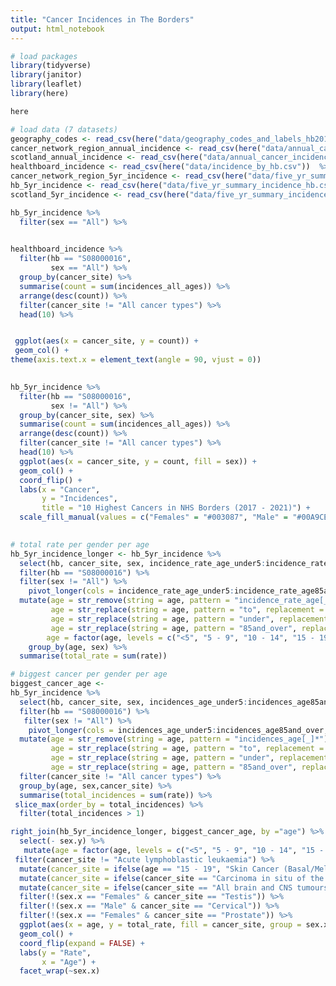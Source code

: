 ```yaml
---
title: "Cancer Incidences in The Borders"
output: html_notebook
---
```


```r
# load packages
library(tidyverse)
library(janitor)
library(leaflet)
library(here)

here
```

```r
# load data (7 datasets)
geography_codes <- read_csv(here("data/geography_codes_and_labels_hb2014_01042019.csv")) %>%  clean_names() # HB code and HB name
cancer_network_region_annual_incidence <- read_csv(here("data/annual_cancer_incidence_cancer_network_region.csv"))  %>%  clean_names() # region, cancer type, sex, age counts, crude 
scotland_annual_incidence <- read_csv(here("data/annual_cancer_incidence_scotland.csv"))  %>%  clean_names()
healthboard_incidence <- read_csv(here("data/incidence_by_hb.csv"))  %>%  clean_names()
cancer_network_region_5yr_incidence <- read_csv(here("data/five_yr_summary_incidence_cancer_network_region.csv"))  %>%  clean_names()
hb_5yr_incidence <- read_csv(here("data/five_yr_summary_incidence_hb.csv"))  %>%  clean_names()
scotland_5yr_incidence <- read_csv(here("data/five_yr_summary_incidence_scotland.csv"))  %>%  clean_names()

```

```r
hb_5yr_incidence %>% 
  filter(sex == "All") %>% 
  
```

```r
healthboard_incidence %>% 
  filter(hb == "S08000016",
         sex == "All") %>% 
  group_by(cancer_site) %>% 
  summarise(count = sum(incidences_all_ages)) %>% 
  arrange(desc(count)) %>% 
  filter(cancer_site != "All cancer types") %>% 
  head(10) %>%  


 ggplot(aes(x = cancer_site, y = count)) +
 geom_col() +
theme(axis.text.x = element_text(angle = 90, vjust = 0))
      
```
```r
hb_5yr_incidence %>% 
  filter(hb == "S08000016",
         sex != "All") %>% 
  group_by(cancer_site, sex) %>% 
  summarise(count = sum(incidences_all_ages)) %>% 
  arrange(desc(count)) %>% 
  filter(cancer_site != "All cancer types") %>% 
  head(10) %>%  
  ggplot(aes(x = cancer_site, y = count, fill = sex)) +
  geom_col() +
  coord_flip() +
  labs(x = "Cancer",
       y = "Incidences",
       title = "10 Highest Cancers in NHS Borders (2017 - 2021)") +
  scale_fill_manual(values = c("Females" = "#003087", "Male" = "#00A9CE" ))
  
```

```r
# total rate per gender per age
hb_5yr_incidence_longer <- hb_5yr_incidence %>% 
  select(hb, cancer_site, sex, incidence_rate_age_under5:incidence_rate_age85and_over) %>% 
  filter(hb == "S08000016") %>% 
  filter(sex != "All") %>% 
    pivot_longer(cols = incidence_rate_age_under5:incidence_rate_age85and_over,names_to = "age",values_to = "rate") %>% 
  mutate(age = str_remove(string = age, pattern = "incidence_rate_age[_]*"),
         age = str_replace(string = age, pattern = "to", replacement = " - "),
         age = str_replace(string = age, pattern = "under", replacement = "<"),
         age = str_replace(string = age, pattern = "85and_over", replacement = ">85"),
        age = factor(age, levels = c("<5", "5 - 9", "10 - 14", "15 - 19", "20 - 24", "25 - 29", "30 - 34", "35 - 39", "40 - 44", "45 - 49", "50 - 54", "55 - 59", "60 - 64", "65 - 69", "70 - 74", "75 - 79", "80 - 84", ">85"))) %>% 
    group_by(age, sex) %>% 
  summarise(total_rate = sum(rate)) 
```
```r
# biggest cancer per gender per age
biggest_cancer_age <- 
hb_5yr_incidence %>% 
  select(hb, cancer_site, sex, incidences_age_under5:incidences_age85and_over) %>% 
  filter(hb == "S08000016") %>% 
   filter(sex != "All") %>% 
    pivot_longer(cols = incidences_age_under5:incidences_age85and_over,names_to = "age",values_to = "rate") %>% 
  mutate(age = str_remove(string = age, pattern = "incidences_age[_]*"),
         age = str_replace(string = age, pattern = "to", replacement = " - "),
         age = str_replace(string = age, pattern = "under", replacement = "<"),
         age = str_replace(string = age, pattern = "85and_over", replacement = ">85")) %>% 
  filter(cancer_site != "All cancer types") %>% 
  group_by(age, sex,cancer_site) %>% 
  summarise(total_incidences = sum(rate)) %>% 
 slice_max(order_by = total_incidences) %>% 
  filter(total_incidences > 1)


```
```r
right_join(hb_5yr_incidence_longer, biggest_cancer_age, by ="age") %>% 
  select(- sex.y) %>% 
   mutate(age = factor(age, levels = c("<5", "5 - 9", "10 - 14", "15 - 19", "20 - 24", "25 - 29", "30 - 34", "35 - 39", "40 - 44", "45 - 49", "50 - 54", "55 - 59", "60 - 64", "65 - 69", "70 - 74", "75 - 79", "80 - 84", ">85"))) %>% 
 filter(cancer_site != "Acute lymphoblastic leukaemia") %>% 
  mutate(cancer_site = ifelse(age == "15 - 19", "Skin Cancer (Basal/Melanoma) & Thyroid", cancer_site)) %>% 
  mutate(cancer_site = ifelse(cancer_site == "Carcinoma in situ of the cervix uteri", "Cervical", cancer_site)) %>% 
  mutate(cancer_site = ifelse(cancer_site == "All brain and CNS tumours (malignant and non-malignant)", "Brain/CNS", cancer_site)) %>% 
  filter(!(sex.x == "Females" & cancer_site == "Testis")) %>% 
  filter(!(sex.x == "Male" & cancer_site == "Cervical")) %>% 
  filter(!(sex.x == "Females" & cancer_site == "Prostate")) %>% 
  ggplot(aes(x = age, y = total_rate, fill = cancer_site, group = sex.x)) + 
  geom_col() +
  coord_flip(expand = FALSE) +
  labs(y = "Rate",
       x = "Age") +
  facet_wrap(~sex.x) 
```

```r

```

